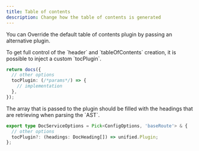 ```yaml
---
title: Table of contents
description: Change how the table of contents is generated
---
```


You can Override the default table of contents plugin by passing an alternative plugin.

<Info>
  To get full control of the `header` and `tableOfContents` creation, it is
  possible to inject a custom `tocPlugin`.
</Info>

```ts {4} showLineNumbers
return docs({
  // other options
  tocPlugin: (/*params*/) => {
    // implementation
  },
});
```

<Warning>
  The array that is passed to the plugin should be filled with the headings that
  are retrieving when parsing the `AST`.
</Warning>

```ts {2} showLineNumbers
export type DocServiceOptions = Pick<ConfigOptions, 'baseRoute'> & {
  // other options
  tocPlugin?: (headings: DocHeading[]) => unified.Plugin;
};
```
